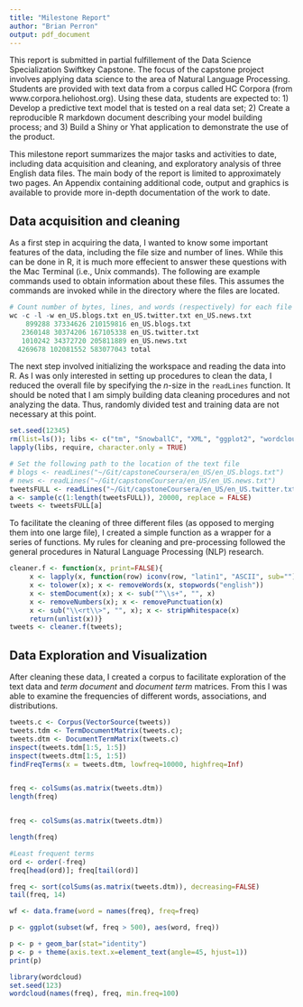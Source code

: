 ```yaml
---
title: "Milestone Report"
author: "Brian Perron"
output: pdf_document
---
```

This report is submitted in partial fulfillement of the Data Science Specialization Swiftkey Capstone.  The focus of the capstone project involves applying data science to the area of Natural Language Processing.  Students are provided with text data from a corpus called HC Corpora (from www.corpora.heliohost.org).  Using these data, students are expected to: 1) Develop a predictive text model that is tested on a real data set; 2) Create a reproducible R markdown document describing your model building process; and 3) Build a Shiny or Yhat application to demonstrate the use of the product.  

This milestone report summarizes the major tasks and activities to date, including data acquisition and cleaning, and exploratory analysis of three English data files.  The main body of the report is limited to approximately two pages.  An Appendix containing additional code, output and graphics is available to provide more in-depth documentation of the work to date.    


## Data acquisition and cleaning 

As a first step in acquiring the data, I wanted to know some important features of the data, including the file size and number of lines.  While this can be done in R, it is much more effecient to answer these questions with the Mac Terminal (i.e., Unix commands).  The following are example commands used to obtain information about these files. This assumes the commands are invoked while in the directory where the files are located.  

```r
# Count number of bytes, lines, and words (respectively) for each file
wc -c -l -w en_US.blogs.txt en_US.twitter.txt en_US.news.txt
    899288 37334626 210159816 en_US.blogs.txt
   2360148 30374206 167105338 en_US.twitter.txt
   1010242 34372720 205811889 en_US.news.txt
  4269678 102081552 583077043 total
```

The next step involved initializing the workspace and reading the data into R.  As I was only interested in setting up procedures to clean the data, I reduced the overall file by specifying the $n$-size in the `readLines` function.  It should be noted that I am simply building data cleaning procedures and not analyzing the data.  Thus, randomly divided test and training data are not necessary at this point.   
```r
set.seed(12345)
rm(list=ls()); libs <- c("tm", "SnowballC", "XML", "ggplot2", "wordcloud", "tau")
lapply(libs, require, character.only = TRUE)

# Set the following path to the location of the text file
# blogs <- readLines("~/Git/capstoneCoursera/en_US/en_US.blogs.txt")
# news <- readLines("~/Git/capstoneCoursera/en_US/en_US.news.txt")
tweetsFULL <- readLines("~/Git/capstoneCoursera/en_US/en_US.twitter.txt")
a <- sample(c(1:length(tweetsFULL)), 20000, replace = FALSE)
tweets <- tweetsFULL[a]

```
To facilitate the cleaning of three different files (as opposed to merging them into one large file), I created a simple function as a wrapper for a series of functions.  My rules for cleaning and pre-processing followed the general procedures in Natural Language Processing (NLP) research. 
```r
cleaner.f <- function(x, print=FALSE){
     x <- lapply(x, function(row) iconv(row, "latin1", "ASCII", sub="")) 
     x <- tolower(x); x <- removeWords(x, stopwords("english"))
     x <- stemDocument(x); x <- sub("^\\s+", "", x) 
     x <- removeNumbers(x); x <- removePunctuation(x)
     x <- sub("\\<rt\\>", "", x); x <- stripWhitespace(x)
     return(unlist(x))}
tweets <- cleaner.f(tweets); 
```
## Data Exploration and Visualization
After cleaning these data, I created a corpus to facilitate exploration of the text data and _term document_ and _document term_ matrices. From this I was able to examine the frequencies of different words, associations, and distributions.  

```r
tweets.c <- Corpus(VectorSource(tweets)) 
tweets.tdm <- TermDocumentMatrix(tweets.c); 
tweets.dtm <- DocumentTermMatrix(tweets.c)
inspect(tweets.tdm[1:5, 1:5])
inspect(tweets.dtm[1:5, 1:5])
findFreqTerms(x = tweets.dtm, lowfreq=10000, highfreq=Inf)


freq <- colSums(as.matrix(tweets.dtm))
length(freq)


freq <- colSums(as.matrix(tweets.dtm))
```


```r
length(freq)

#Least frequent terms
ord <- order(-freq)
freq[head(ord)]; freq[tail(ord)]
```

```r
freq <- sort(colSums(as.matrix(tweets.dtm)), decreasing=FALSE)
tail(freq, 14)

wf <- data.frame(word = names(freq), freq=freq)

p <- ggplot(subset(wf, freq > 500), aes(word, freq))

p <- p + geom_bar(stat="identity")
p <- p + theme(axis.text.x=element_text(angle=45, hjust=1))
print(p)

library(wordcloud)
set.seed(123)
wordcloud(names(freq), freq, min.freq=100)
```





